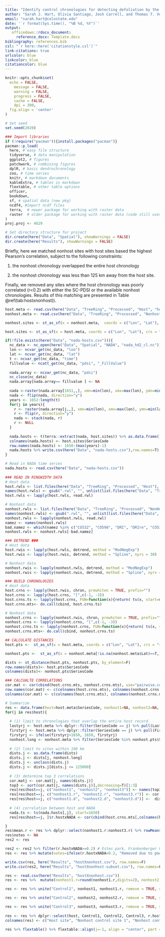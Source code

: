 ```yaml
---
title: "Identify control chronologies for detecting defoliation by the western spruce budworm in Douglas-fir radial growth time series based on climate and tree-ring data for: Drought may initiate western spruce budworm outbreaks, but multi-year periods of increased moisture availability promote widespread defoliation"
author: "Sarah J. Hart, Olivia Santiago, Josh Carrell, and Thomas T. Veblen"
email: "sarah.hart@colostate.edu"
date: '`r format(Sys.time(), "%B %d, %Y")`'
output: 
   officedown::rdocx_document:
     reference_docx: Template.docx
bibliography: references.bib
csl: "`r here::here('citationstyle.csl')`"
link-citations: true
urlcolor: blue
linkcolor: blue
citationcolor: blue
---
```


```r
knitr::opts_chunk$set(
  echo = FALSE,
	message = FALSE,
	warning = FALSE,
	progress = FALSE,
	cache = FALSE,
	dpi = 300,
  fig.align = 'center'
)

# Set seed
set.seed(2020)

### Import libraries
if (!require("pacman")){install.packages("pacman")}
pacman::p_load(
  here, # easy file structure
  tidyverse, # data manipulation
  ggplot2, # figures
  patchwork, # combining figures
  dplR, # basic dendrochronology
  zoo, # time series
  knitr, # markdown documents
  kableExtra, # tables in markdown
  flextable, # other table options
  officer,
  bookdown,
  sf, # spatial data (new pkg)
  ncdf4, #import ncdf files
  terra,  # newer package for working with raster data
  raster  # older package for working with raster data (code still uses old function for creating raster from array) 
) 
proj.proj <- 4629

# Set directory structure for project
dir.create(here("Data", "Spatial"), showWarnings = FALSE)
dir.create(here("Results"), showWarnings = FALSE)
```

Briefly, here we matched nonhost sites with host sites based the highest Pearson's correlation, subject to the following constraints:

1.  the nonhost chronology overlapped the entire host chronology

2.  the nonhost chronology was less than 125 km away from the host site.

Finally, we removed any sites where the host chronology was poorly correlated (r\<0.2) with either the SC-PDSI or the available nonhost chronologies. Results of this matching are presented in Table \@ref(tab:hostxnonhost)).

```r
host.meta <- read.csv(here("Data", "TreeRing", "Processed", "Host", "host-metadata.csv"))
nonhost.meta <- read.csv(here("Data", "TreeRing", "Processed", "Nonhost", "nonhost-metadata.csv")) %>% filter(is.na(Lat)==F)

nonhost.sites <- st_as_sf(x = nonhost.meta,  coords = c("Lon", "Lat"), crs = "+proj=longlat +ellps=WGS84 +datum=WGS84 +no_defs") %>% st_transform(proj.proj)

host.sites <- st_as_sf(x = host.meta, coords = c("Lon", "Lat"), crs = "+proj=longlat +ellps=WGS84 +datum=WGS84 +no_defs") %>% st_transform(proj.proj)
```

```r
if(!file.exists(here("Data", "nada-hosts.csv"))){
  nc_data <- nc_open(here("Data", "Spatial", "NADA", "nada_hd2_cl.nc"))
  lon <- ncvar_get(nc_data, "lon")
  lat <- ncvar_get(nc_data, "lat")
  t <- ncvar_get(nc_data, "time")
  fillvalue <- ncatt_get(nc_data, "pdsi", "_FillValue")
  
  nada.array <- ncvar_get(nc_data, "pdsi")
  nc_close(nc_data)
  nada.array[nada.array== fillvalue ] <- NA
  
  nada <-raster(nada.array[1651,,], xmn=min(lon), xmx=max(lon), ymn=min(lat), ymx=max(lat), crs=CRS("+proj=longlat +ellps=WGS84 +datum=WGS84 +no_defs+ towgs84=0,0,0"))
  nada <- flip(nada, direction="y")
  years <- 1652:length(t)
  for(j in years){
    r <- raster(nada.array[j,,], xmn=min(lon), xmx=max(lon), ymn=min(lat), ymx=max(lat), crs=CRS("+proj=longlat +ellps=WGS84 +datum=WGS84 +no_defs+ towgs84=0,0,0"))
    r <- flip(r, direction="y")
    nada <- stack(nada, r)
    r <- NULL
  }
  
  nada.hosts <- t(terra::extract(nada, host.sites)) %>% as.data.frame()
  colnames(nada.hosts) <- host.sites$SeriesCode
  row.names(nada.hosts) <- 1650:(max(years)-1)
  nada.hosts %>% write.csv(here("Data", "nada-hosts.csv"),row.names=T)
}
```

```r
# Read in NADA time series
nada.hosts <- read.csv(here("Data", "nada-hosts.csv"))
  
### READ IN RINGWIDTH DATA
# Host data
host.rwls <- list.files(here("Data", "TreeRing", "Processed", "Host"), pattern=".rwl", full.names=T)
names(host.rwls) <- gsub(".rwl", "", unlist(list.files(here("Data", "TreeRing", "Processed", "Host"), pattern=".rwl", full.names=F)))
host.rwls <- lapply(host.rwls, read.rwl)

# Nonhost data
nonhost.rwls <- list.files(here("Data", "TreeRing", "Processed", "NonHost"), full.names = T, pattern=".rwl")
names(nonhost.rwls) <- gsub(".rwl", "", unlist(list.files(here("Data", "TreeRing", "Processed", "NonHost"), pattern=".rwl", full.names=F)))
nonhost.rwls <- lapply(nonhost.rwls, read.rwl)
namez <- names(nonhost.rwls) 
bad.namez <- which(namez %in% c("CO532", "CO598", "DRI", "DRIre", "CO534", "ELDOre", "CO539", "CO608", "JEFFre", "CO030", "CO541", "CO625", "CO653", "CO548", "CO675", "CO550", "CO641", "VANBre"))
nonhost.rwls <- nonhost.rwls[-bad.namez]

### DETREND ###
# Host data
host.rwis <- lapply(host.rwls, detrend, method = "ModNegExp")
host.rwis <- lapply(host.rwis, detrend, method = "Spline", nyrs = 30)

# Nonhost data
nonhost.rwis <- lapply(nonhost.rwls, detrend, method = "ModNegExp")
nonhost.rwis <- lapply(nonhost.rwis, detrend, method = "Spline", nyrs = 30)

### BUILD CHRONOLOGIES
# Host data
host.crns <- lapply(host.rwis, chron, prewhiten = TRUE, prefix="")
host.crns <- lapply(host.crns, "[",c(-1, -3))
host.crns.ts <- lapply(host.crns, FUN=function(x){return( ts(x, start=min(as.numeric(row.names(x)))) )})
host.crns.mts<- do.call(cbind, host.crns.ts)

# Nonhost data
nonhost.crns <- lapply(nonhost.rwis, chron, prewhiten = TRUE, prefix="")
nonhost.crns <- lapply(nonhost.crns, "[",c(-1, -3))
nonhost.crns.ts <- lapply(nonhost.crns, FUN=function(x){return( ts(x, start=min(as.numeric(row.names(x)))))})
nonhost.crns.mts<- do.call(cbind, nonhost.crns.ts)

## CALCULATE DISTANCES
host.pts <-  st_as_sf(x = host.meta, coords = c("Lon", "Lat"), crs = "+proj=longlat +ellps=WGS84 +datum=WGS84 +no_defs") %>%  st_transform("epsg:26913")

nonhost.pts <-  st_as_sf(x = nonhost.meta[!is.na(nonhost.meta$Lat)==T,], coords = c("Lon", "Lat"), crs = "+proj=longlat +ellps=WGS84 +datum=WGS84 +no_defs") %>% st_transform("epsg:26913") %>%  filter(SeriesCode %in% names(nonhost.crns))

dists <- st_distance(host.pts, nonhost.pts, by_element=F) 
row.names(dists)<- host.pts$SeriesCode
colnames(dists)<- nonhost.pts$SeriesCode

### CALCUALTE CORRELATIONS
cor.mat <- cor(cbind(host.crns.mts, nonhost.crns.mts), use="pairwise.complete.obs")
row.names(cor.mat) <- c(colnames(host.crns.mts), colnames(nonhost.crns.mts))
colnames(cor.mat) <- c(colnames(host.crns.mts), colnames(nonhost.crns.mts))

# Summarize
res <- data.frame(host=host.meta$SeriesCode, nonhost1=NA, nonhost2=NA, nonhost3=NA,  nonhost1.r=NA, nonhost2.r=NA, nonhost3.r=NA, nonhost1.d=NA, nonhost2.d=NA, nonhost3.d=NA, r.hostxNADA=NA) # create data frame to hold results
for(j in res$host){
  
  # (1) limit to chronologies that overlap the entire host record
  lastyrj <- host.meta %>% dplyr::filter(SeriesCode == j) %>% pull(LastYear)
  firstyrj <- host.meta %>% dplyr::filter(SeriesCode == j) %>% pull(FirstYear)
  firstyrj <- ifelse(firstyrj<1650, 1650, firstyrj)
  nonhost.long <- nonhost.meta %>% filter(SeriesCode %in% nonhost.pts$SeriesCode & LastYear>=lastyrj & FirstYear<=firstyrj)  %>% pull(SeriesCode)
  
  # (2) limit to sites within 100 km 
  dists.j <- as.data.frame(dists)
  dists.j <- dists[j, nonhost.long]
  dists.j <- unclass(dists.j)
  dists.j <- dists.j[dists.j <= 125000] 
  
  # (3) determine top 3 correlations
  cor.matj <- cor.mat[j, names(dists.j)]
  top3 <- sort(cor.mat[j, names(dists.j)],decreasing=T)[1:3]
  res[res$host==j, c("nonhost1", "nonhost2", "nonhost3")] <- names(top3)
  res[res$host==j, c("nonhost1.r", "nonhost2.r", "nonhost3.r")] <- cor.matj[names(top3)]
  res[res$host==j, c("nonhost1.d", "nonhost2.d", "nonhost3.d")] <-  dists.j[names(top3)]
  
  # (4) correlation between host and NADA
  nada.ts <- ts(nada.hosts[,j], start=1650)
  res[res$host==j, ]$r.hostxNADA <- cor(cbind(host.crns.mts[,colnames(host.crns.mts)==j], nada.ts), use="pairwise.complete.obs")[1,2]

}
res$mean.r <- res %>% dplyr::select(nonhost1.r:nonhost3.r) %>% rowMeans(na.rm=T)
res$notes <- NA
res2 <- res

res2 <- res2 %>% filter(r.hostxNADA>=0.2) # Estes park, Frankenberger Point, or South Hollowell do not correlate well with PDSI
res <- res %>% mutate(notes=ifelse(r.hostxNADA<0.2, "Removed due to poor correlation with PDSI", NA))

write.csv(res, here("Results", "hostXnonhost.csv"), row.names=F)
write.csv(res2, here("Results", "hostXnonhost-subset.csv"), row.names=F)
```

```r

res <- read.csv(here("Results", "hostXnonhost.csv"))
res <- res %>%  mutate(nonhost1.r=round(nonhost1.r,digits=2), nonhost2.r=round(nonhost2.r,digits=2), nonhost3.r=round(nonhost3.r,digits=2), nonhost1.d=round(nonhost1.d/1000,digits=0), nonhost2.d=round(nonhost2.d/1000,digits=0), nonhost3.d=round(nonhost3.d/1000,digits=0), r.hostxNADA=round(r.hostxNADA,digits=2))

res <- res %>% unite("Control1", nonhost1, nonhost1.r, remove = TRUE, sep=" (r=") %>% mutate(Control1=paste0(Control1, "; ")) %>% unite("Control1", Control1, nonhost1.d, remove = TRUE, sep="d=") %>% mutate(Control1=paste0(Control1, " km)")) 

res <- res %>% unite("Control2", nonhost2, nonhost2.r, remove = TRUE, sep=" (r=") %>% mutate(Control2=paste0(Control2, "; ")) %>% unite("Control2", Control2, nonhost2.d, remove = TRUE, sep="d=") %>% mutate(Control2=paste0(Control2, " km)")) 

res <- res %>% unite("Control3", nonhost3, nonhost3.r, remove = TRUE, sep=" (r=") %>% mutate(Control3=paste0(Control3, "; ")) %>% unite("Control3", Control3, nonhost3.d, remove = TRUE, sep="d=") %>% mutate(Control3=paste0(Control3, " km)")) 
  
res <- res %>% dplyr::select(host, Control1, Control2, Control3, r.hostxNADA, notes)
colnames(res) <- c("Host site", "Nonhost control site 1", "Nonhost control site 2", "Nonhost control site 3", "Correlation with PDSI", "Notes")

res %>% flextable() %>% flextable::align(j=-1, align = "center", part = "all") %>% set_table_properties(layout = "autofit", width=1)

```
